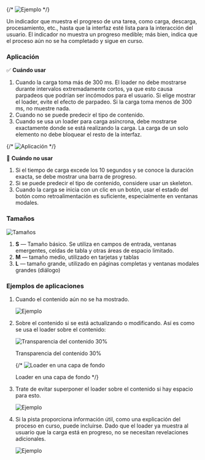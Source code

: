 {/* ![Ejemplo](/static/images/design/Loader/Example.gif) */}

Un indicador que muestra el progreso de una tarea, como carga, descarga, procesamiento, etc., hasta que la interfaz esté lista para la interacción del usuario. El indicador no muestra un progreso medible; más bien, indica que el proceso aún no se ha completado y sigue en curso.

### **Aplicación**

✅ **Cuándo usar**

1. Cuando la carga toma más de 300 ms. El loader no debe mostrarse durante intervalos extremadamente cortos, ya que esto causa parpadeos que podrían ser incómodos para el usuario. Si elige mostrar el loader, evite el efecto de parpadeo. Si la carga toma menos de 300 ms, no muestre nada.
2. Cuando no se puede predecir el tipo de contenido.
3. Cuando se usa un loader para carga asíncrona, debe mostrarse exactamente donde se está realizando la carga. La carga de un solo elemento no debe bloquear el resto de la interfaz.

{/* ![Aplicación](/static/images/design/Loader/Application.png) */}


🚫 **Cuándo no usar**

1. Si el tiempo de carga excede los 10 segundos y se conoce la duración exacta, se debe mostrar una barra de progreso.
2. Si se puede predecir el tipo de contenido, considere usar un skeleton.
3. Cuando la carga se inicia con un clic en un botón, usar el estado del botón como retroalimentación es suficiente, especialmente en ventanas modales.

### Tamaños

![Tamaños](/static/images/design/Loader/Sizes.png)

1. **S** — Tamaño básico. Se utiliza en campos de entrada, ventanas emergentes, celdas de tabla y otras áreas de espacio limitado.
2. **M** — tamaño medio, utilizado en tarjetas y tablas
3. **L** — tamaño grande, utilizado en páginas completas y ventanas modales grandes (diálogo)

### Ejemplos de aplicaciones

1. Cuando el contenido aún no se ha mostrado.

   ![Ejemplo](/static/images/design/Loader/Example5.png)

2. Sobre el contenido si se está actualizando o modificando. Así es como se usa el loader sobre el contenido:

   ![Transparencia del contenido 30%](/static/images/design/Loader/Example1.png)

   Transparencia del contenido 30%

   {/* ![Loader en una capa de fondo](/static/images/design/Loader/Example2.png)

   Loader en una capa de fondo */}

3. Trate de evitar superponer el loader sobre el contenido si hay espacio para esto.

   ![Ejemplo](/static/images/design/Loader/Example3.png)

4. Si la pista proporciona información útil, como una explicación del proceso en curso, puede incluirse. Dado que el loader ya muestra al usuario que la carga está en progreso, no se necesitan revelaciones adicionales.

   ![Ejemplo](/static/images/design/Loader/Example4.png)
